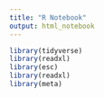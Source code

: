 ```yaml
---
title: "R Notebook"
output: html_notebook
---
```


```r
library(tidyverse)
library(readxl)
library(esc)
library(readxl)
library(meta)
```


